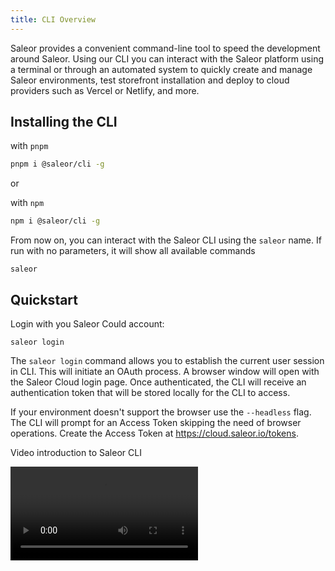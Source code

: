 ```yaml
---
title: CLI Overview
---
```



Saleor provides a convenient command-line tool to speed the development around Saleor. Using our CLI you can interact with the Saleor platform using a terminal or through an automated system to quickly create and manage Saleor environments, test storefront installation and deploy to cloud providers such as Vercel or Netlify, and more.

## Installing the CLI

with `pnpm`

```sh
pnpm i @saleor/cli -g
```

or

with `npm`

```sh
npm i @saleor/cli -g
```

From now on, you can interact with the Saleor CLI using the `saleor` name. If run with no parameters, it will show all available commands

```
saleor
```

## Quickstart

Login with you Saleor Could account:

```
saleor login
```

The `saleor login` command allows you to establish the current user session in CLI. This will initiate an OAuth process. A browser window will open with the Saleor Cloud login page. Once authenticated, the CLI will receive an authentication token that will be stored locally for the CLI to access.

If your environment doesn't support the browser use the `--headless` flag. The CLI will prompt for an Access Token skipping the need of browser operations. Create the Access Token at https://cloud.saleor.io/tokens.

Video introduction to Saleor CLI

<Video src="https://www.youtube.com/embed/b1TvC1UFk1w" />

## Common options

The following options can be used with all available commands

### --help

Show help

**Alias:** `-h`

```bash
saleor environment --help
```

### --json

Output the data as JSON

```bash
saleor environment list --json
```

### --short

Output data as text

```bash
saleor environment --short
```

**Default:** `false`

### --instance

Saleor instance to work with

**Alias:** `-u`, `--url`

```bash
saleor app install --instance="https://vercel.saleor.cloud/graphql/"
```

### --version

Show version number

**Alias:** `-V`

```bash
saleor --version
```

## Available commands

- [info](./commands/info.mdx)
- [status](./commands/status.mdx)
- [login](./commands/login.mdx)
- [logout](./commands/logout.mdx)
- [example](./commands/example.mdx)
- [register](./commands/register.mdx)
- [trigger](./commands/trigger.mdx)
- [organization](./commands/organization.mdx)
  - [organization show](./commands/organization.mdx#organization-show)
  - [organization list](./commands/organization.mdx#organization-list)
  - [organization remove](./commands/organization.mdx#organization-remove)
  - [organization permissions](./commands/organization.mdx#organization-permissions)
  - [organization switch](./commands/organization.mdx#organization-switch)
- [environment](./commands/environment.mdx)
  - [environment auth](./commands/environment.mdx#environment-auth)
  - [environment clear](./commands/environment.mdx#environment-clear)
  - [environment cors](./commands/environment.mdx#environment-cors)
  - [environment create](./commands/environment.mdx#environment-create)
  - [environment list](./commands/environment.mdx#environment-list)
  - [environment maintenance](./commands/environment.mdx#environment-maintenance)
  - [environment origins](./commands/environment.mdx#environment-origins)
  - [environment populate](./commands/environment.mdx#environment-populate)
  - [environment promote](./commands/environment.mdx#environment-promote)
  - [environment remove](./commands/environment.mdx#environment-remove)
  - [environment show](./commands/environment.mdx#environment-show)
  - [environment switch](./commands/environment.mdx#environment-switch)
  - [environment update](./commands/environment.mdx#environment-update)
  - [environment upgrade](./commands/environment.mdx#environment-upgrade)
- [backup](./commands/backup.mdx)
  - [backup list](./commands/backup.mdx#backup-list)
  - [backup create](./commands/backup.mdx#backup-create)
  - [backup show](./commands/backup.mdx#backup-show)
  - [backup remove](./commands/backup.mdx#backup-remove)
  - [backup restore](./commands/backup.mdx#backup-restore)
- [task](./commands/task.mdx)
  - [task list](./commands/task.mdx#task-list)
- [job](./commands/job.mdx)
  - [job list](./commands/job.mdx#job-list)
- [project](./commands/project.mdx)
  - [project list](./commands/project.mdx#project-list)
  - [project create](./commands/project.mdx#project-create)
  - [project remove](./commands/project.mdx#project-remove)
  - [project show](./commands/project.mdx#project-show)
- [storefront](./commands/storefront.mdx)
  - [storefront create](./commands/storefront.mdx#storefront-create)
- [telemetry](./commands/telemetry.mdx)
  - [telemetry disable](./commands/telemetry.mdx#telemetry-disable)
  - [telemetry enable](./commands/telemetry.mdx#telemetry-enable)
  - [telemetry status](./commands/telemetry.mdx#telemetry-status)
- [webhook](./commands/webhook.mdx)
  - [webhook list](./commands/webhook.mdx#webhook-list)
  - [webhook create](./commands/webhook.mdx#webhook-create)
  - [webhook edit](./commands/webhook.mdx#webhook-edit)
  - [webhook update](./commands/webhook.mdx#webhook-update)
  - [webhook dry-run](./commands/webhook.mdx#webhook-dry-run)
- [app](./commands/app.mdx)
  - [app list](./commands/app.mdx#app-list)
  - [app install](./commands/app.mdx#app-install)
  - [app uninstall](./commands/app.mdx#app-uninstall)
  - [app create](./commands/app.mdx#app-create)
  - [app tunnel](./commands/app.mdx#app-tunnel)
  - [app token](./commands/app.mdx#app-token)
  - [app permission](./commands/app.mdx#app-permission)
  - [app template](./commands/app.mdx#app-template)
  - [app remove](./commands/app.mdx#app-remove)
- [vercel](./commands/vercel.mdx)
  - [vercel login](./commands/vercel.mdx#vercel-login)
- [github](./commands/github.mdx)
  - [github login](./commands/github.mdx#github-login)
- [open](./commands/open.mdx)

